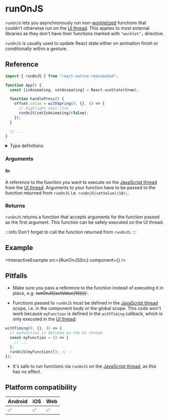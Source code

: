 # runOnJS

`runOnJS` lets you asynchronously run non-[workletized](/docs/fundamentals/glossary#to-workletize) functions that couldn't otherwise run on the [UI thread](/docs/fundamentals/glossary#ui-thread). This applies to most external libraries as they don't have their functions marked with `"worklet";` directive.

`runOnJS` is usually used to update React state either on animation finish or conditionally within a gesture.

## Reference

```javascript
import { runOnJS } from "react-native-reanimated";

function App() {
  const [isAnimating, setAnimating] = React.useState(true);

  function handlePress() {
    offset.value = withSpring(0, {}, () => {
      // highlight-next-line
      runOnJS(setIsAnimating)(false);
    });
  }

  // ...
}
```

<details>
<summary>Type definitions</summary>

```typescript
function runOnJS<A extends any[], R>(
  fn: (...args: A) => R
): (...args: Parameters<typeof fn>) => void;
```

</details>

### Arguments

#### fn

A reference to the function you want to execute on the [JavaScript thread](/docs/fundamentals/glossary#javascript-thread) from the [UI thread](/docs/fundamentals/glossary#ui-thread). Arguments to your function have to be passed to the function returned from `runOnJS` i.e. `runOnJS(setValue)(10);`.

### Returns

`runOnJS` returns a function that accepts arguments for the function passed as the first argument. This function can be safely executed on the UI thread.

:::info
Don't forget to call the function returned from `runOnJS`.
:::

## Example


<InteractiveExample src={RunOnJSSrc} component={<RunOnJS />} />

## Pitfalls

- Make sure you pass a reference to the function instead of executing it in place, e.g. ~~runOnJS(setValue(10))()`~~.

- Functions passed to `runOnJS` must be defined in the [JavaScript thread](/docs/fundamentals/glossary#javascript-thread) scope, i.e. in the component body or the global scope. This code won't work because `myFunction` is defined in the `withTiming` callback, which is only executed in the [UI thread](/docs/fundamentals/glossary#ui-thread):

<Indent>

```jsx
withTiming(0, {}, () => {
  // myFunction is defined on the UI thread
  const myFunction = () => {
    // ...
  };
  runOnJS(myFunction)(); // 💥
});
```

</Indent>

- It's safe to run functions via `runOnJS` on the [JavaScript thread](/docs/fundamentals/glossary#javascript-thread), as this has no effect.

## Platform compatibility

<div className="compatibility">

| Android | iOS | Web |
| ------- | --- | --- |
| ✅      | ✅  | ✅  |

</div>
